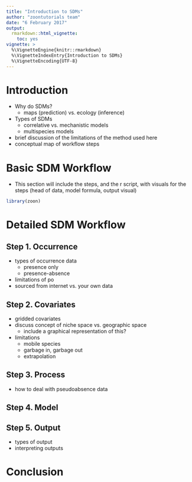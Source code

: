 ```yaml
---
title: "Introduction to SDMs"
author: "zoontutorials team"
date: "6 February 2017"
output:
  rmarkdown::html_vignette:
    toc: yes
vignette: >
  %\VignetteEngine{knitr::rmarkdown}
  %\VignetteIndexEntry{Introduction to SDMs}
  %\VignetteEncoding{UTF-8}
---
```


# Introduction
* Why do SDMs?
  + maps (prediction) vs. ecology (inference)
* Types of SDMs
  + correlative vs. mechanistic models
  + multispecies models
* brief discussion of the limitations of the method used here
* conceptual map of workflow steps

# Basic SDM Workflow
* This section will include the steps, and the r script, with visuals for the steps (head of data, model formula, output visual)

```r
library(zoon)
```


# Detailed SDM Workflow
## Step 1. Occurrence
* types of occurrence data
  + presence only
  + presence-absence
* limitations of po
* sourced from internet vs. your own data

## Step 2. Covariates
* gridded covariates
* discuss concept of niche space vs. geographic space
  + include a graphical representation of this?
* limitations 
  + mobile species
  + garbage in, garbage out
  + extrapolation

## Step 3. Process
* how to deal with pseudoabsence data

## Step 4. Model

## Step 5. Output
* types of output
* interpreting outputs

# Conclusion


